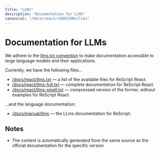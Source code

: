 ```yaml
---
title: "LLMs"
description: "Documentation for LLMs"
canonical: "/docs/react/<VERSION>/llms"
---
```


# Documentation for LLMs

We adhere to the [llms.txt convention](https://llmstxt.org/) to make documentation accessible to large language models and their applications.

Currently, we have the following files...

- [/docs/react/llms.txt](/llms/react/<VERSION>/llms.txt) — a list of the available files for ReScript React.
- [/docs/react/llms-full.txt](/llms/react/<VERSION>/llm-full.txt) — complete documentation for ReScript React.
- [/docs/react/llms-small.txt](/llms/react/<VERSION>/llm-small.txt) — compressed version of the former, without examples for ReScript React.

...and the language documentation:

- [/docs/manual/llms](/docs/manual/latest/llms) — the LLms documentation for ReScript.

## Notes

- The content is automatically generated from the same source as the official documentation for the specific version
